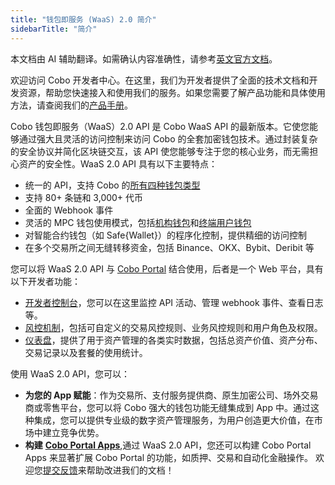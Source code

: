 ```yaml
---
title: "钱包即服务 (WaaS) 2.0 简介"
sidebarTitle: "简介"
---
```

<Note>本文档由 AI 辅助翻译。如需确认内容准确性，请参考[英文官方文档](https://www.cobo.com/developers/v2/guides/overview/introduction)。</Note>

<Info>欢迎访问 Cobo 开发者中心。在这里，我们为开发者提供了全面的技术文档和开发资源，帮助您快速接入和使用我们的服务。如果您需要了解产品功能和具体使用方法，请查阅我们的[产品手册](https://manuals.cobo.com/zh/portal/introduction)。</Info>

Cobo 钱包即服务（WaaS）2.0 API 是 Cobo WaaS API 的最新版本。它使您能够通过强大且灵活的访问控制来访问 Cobo 的全套加密钱包技术。通过封装复杂的安全协议并简化区块链交互，该 API 使您能够专注于您的核心业务，而无需担心资产的安全性。WaaS 2.0 API 具有以下主要特点：

- 统一的 API，支持 Cobo 的[所有四种钱包类型](https://manuals.cobo.com/zh/portal/introduction#an-all-in-one-wallet-platform)
- 支持 80+ 条链和 3,000+ 代币
- 全面的 Webhook 事件
- 灵活的 MPC 钱包使用模式，包括[机构钱包](https://manuals.cobo.com/zh/portal/mpc-wallets/ocw/introduction)和[终端用户钱包](https://manuals.cobo.com/zh/portal/mpc-wallets/ucw/introduction)
- 对智能合约钱包（如 Safe\{Wallet\}）的程序化控制，提供精细的访问控制
- 在多个交易所之间无缝转移资金，包括 Binance、OKX、Bybit、Deribit 等

您可以将 WaaS 2.0 API 与 [Cobo Portal](https://manuals.cobo.com/zh/portal/introduction) 结合使用，后者是一个 Web 平台，具有以下开发者功能：

- [开发者控制台](https://manuals.cobo.com/zh/portal/developer-console/introduction)，您可以在这里监控 API 活动、管理 webhook 事件、查看日志等。
- [风控机制](https://manuals.cobo.com/zh/portal/risk-controls/introduction)，包括可自定义的交易风控规则、业务风控规则和用户角色及权限。
- [仪表盘](https://manuals.cobo.com/zh/portal/dashboard/introduction)，提供了用于资产管理的各类实时数据，包括总资产价值、资产分布、交易记录以及套餐的使用统计。

使用 WaaS 2.0 API，您可以：

- **为您的 App 赋能**：作为交易所、支付服务提供商、原生加密公司、场外交易商或零售平台，您可以将 Cobo 强大的钱包功能无缝集成到 App 中。通过这种集成，您可以提供专业级的数字资产管理服务，为用户创造更大价值，在市场中建立竞争优势。
- **构建** [**Cobo Portal Apps**](https://manuals.cobo.com/zh/portal/portal-apps/introduction),通过 WaaS 2.0 API，您还可以构建 Cobo Portal Apps 来显著扩展 Cobo Portal 的功能，如质押、交易和自动化金融操作。
<Tip>欢迎您[提交反馈](https://forms.zohopublic.com/cobo/form/DocumentFeedbackForm/formperma/QvLOhxJv1_JMsJ-1dleZ8Itb_7rzN-LtgvsDdxosoVI)来帮助改进我们的文档！</Tip>